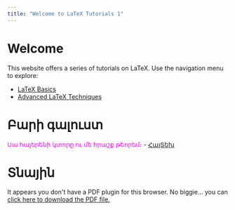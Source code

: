 ```yaml
---
title: "Welcome to LaTeX Tutorials 1"
---
```


# Welcome

This website offers a series of tutorials on LaTeX. Use the navigation menu to explore:

- [LaTeX Basics](tutorials/basics.qmd)
- [Advanced LaTeX Techniques](tutorials/advanced.qmd)

# Բարի գալուստ
<span style="color: magenta;">Սա հայերենի կտորը ու մե հրաշք թեորեմ։</span>
- [ՀայՏեխ](tutorials/armenian.qmd)

# Տնային
```{=html}
<object data="pdfs/example.pdf" type="application/pdf" width="100%" height="100%" style="min-height:100vh;">
    <p>It appears you don't have a PDF plugin for this browser.
    No biggie... you can <a href="pdfs/example.pdf">click here to
    download the PDF file.</a></p>
</object>
```
